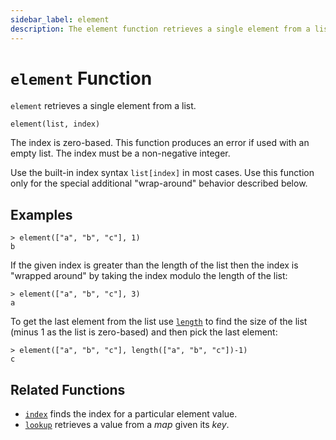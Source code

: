 ```yaml
---
sidebar_label: element
description: The element function retrieves a single element from a list.
---
```


# `element` Function

`element` retrieves a single element from a list.

```hcl
element(list, index)
```

The index is zero-based. This function produces an error if used with an
empty list. The index must be a non-negative integer.

Use the built-in index syntax `list[index]` in most cases. Use this function
only for the special additional "wrap-around" behavior described below.

## Examples

```
> element(["a", "b", "c"], 1)
b
```

If the given index is greater than the length of the list then the index is
"wrapped around" by taking the index modulo the length of the list:

```
> element(["a", "b", "c"], 3)
a
```

To get the last element from the list use [`length`](../../language/functions/length.mdx) to find
the size of the list (minus 1 as the list is zero-based) and then pick the
last element:

```
> element(["a", "b", "c"], length(["a", "b", "c"])-1)
c
```

## Related Functions

* [`index`](../../language/functions/index_function.mdx) finds the index for a particular element value.
* [`lookup`](../../language/functions/lookup.mdx) retrieves a value from a _map_ given its _key_.
